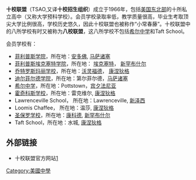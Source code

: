 '''十校联盟'''（TSAO,又译'''十校招生组织'''）成立于1966年，包括[[美国东北部|美国东北部]]的十所私立高中（又称大学预科学校）。会员学校录取率低，教学质量很高，毕业生考取顶尖大学比例很高，学校历史悠久，因此十校联盟也被称作“小常春藤”。十校联盟中的八所学校有时又被称为'''八校联盟'''，这八所学校不包括[[希尔中学|希尔中学]]和Taft School。

会员学校有：
* [[菲利普斯学院|菲利普斯学院]]，所在地：[[安多佛|安多佛]], [[马萨诸塞|马萨诸塞]]
* [[菲利普斯埃克塞特学院|菲利普斯埃克塞特学院]]，所在地： [[埃克塞特_(新罕布什尔州)|埃克塞特]]， [[新罕布什尔|新罕布什尔]]
* [[乔特罗斯玛丽|乔特罗斯玛丽学校]]，所在地：[[沃灵福德_(康涅狄格州)|沃灵福德]]， [[康涅狄格|康涅狄格]] 
* [[迪尔菲尔德学院|迪尔菲尔德学院]]，所在地：第尔菲尔德，[[马萨诸塞|马萨诸塞]]
* [[希尔中学|希尔中学]]，所在地：Pottstown，[[宾夕法尼亚|宾夕法尼亚]]
* [[霍奇科斯学校|霍奇科斯学校]]，所在地：雷克维尔, [[康涅狄格|康涅狄格]]
* Lawrenceville School， 所在地：Lawrenceville, [[新泽西|新泽西]]
* Loomis Chaffee， 所在地：温莎, [[康涅狄格|康涅狄格]]
* [[圣保罗学校_(新罕布夏州)|圣保罗学校]]，所在地：[[康科德_(新罕布什尔州)|康科德]], [[新罕布什尔|新罕布什尔]]
* Taft School，所在地：水城, [[康涅狄格|康涅狄格]]

==外部链接==
*十校联盟官方网站[http://www.tenschools.org/home/]{{Wayback|url=http://www.tenschools.org/home/ |date=20090319132246 }}

{{十校联盟}}
[[Category:美國中學|Category:美國中學]]